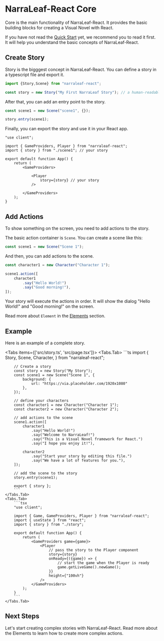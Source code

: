 
# NarraLeaf-React Core

Core is the main functionality of NarraLeaf-React. It provides the basic building blocks for creating a Visual Novel with React.

If you have not read the [Quick Start](/documentation/quick-start) yet, we recommend you to read it first. It will help you understand the basic concepts of NarraLeaf-React.

## Create Story

Story is the bigggest concept in NarraLeaf-React. You can define a story in a typescript file and export it. 

```ts
import {Story,Scene} from "narraleaf-react";

const story = new Story("My First NarraLeaf Story"); // a human-readable name
```

After that, you can add an entry point to the story. 

```ts
const scene1 = new Scene("scene1", {});

story.entry(scene1);
```

Finally, you can export the story and use it in your React app.

```tsx
"use client";

import { GameProviders, Player } from "narraleaf-react";
import { story } from "./scene1"; // your story

export default function App() {
    return (
        <GameProviders>

            <Player 
                story={story} // your story
            />

        </GameProviders>
    );
}
```

## Add Actions

To show something on the screen, you need to add actions to the story. 

The basic action container is `Scene`. You can create a scene like this:

```ts
const scene1 = new Scene("Scene 1");
```

And then, you can add actions to the scene. 

```ts
const character1 = new Character("Character 1");

scene1.action([
    character1
        .say("Hello World!")
        .say("Good morning!"),
]);
```

Your story will execute the actions in order. It will show the dialog "Hello World!" and "Good morning!" on the screen.

Read more about `Element` in the [Elements](/documentation/core/elements) section.

## Example

Here is an example of a complete story.

<Tabs items={['src/story.ts', 'src/page.tsx']}>
    <Tabs.Tab>
        ```ts
        import {
            Story,
            Scene,
            Character,
        } from "narraleaf-react";

        // Create a story
        const story = new Story("My Story");
        const scene1 = new Scene("Scene 1", {
            background: {
                url: "https://via.placeholder.com/1920x1080"
            },
        });

        // define your characters
        const character1 = new Character("Character 1");
        const character2 = new Character("Character 2");

        // add actions to the scene
        scene1.action([
            character1
                .say("Hello World!")
                .say("Welcome to NarraLeaf!")
                .say("This is a Visual Novel framework for React.")
                .say("I hope you enjoy it!"),

            character2
                .say("Start your story by editing this file.")
                .say("We have a lot of features for you."),
        ]);

        // add the scene to the story
        story.entry(scene1);

        export { story };
        ```
    </Tabs.Tab>
    <Tabs.Tab>
        ```tsx
        "use client";

        import { Game, GameProviders, Player } from "narraleaf-react";
        import { useState } from "react";
        import { story } from "./story";

        export default function App() {
            return (
                <GameProviders game={game}>
                    <Player 
                        // pass the story to the Player component
                        story={story} 
                        onReady={({game}) => {
                            // start the game when the Player is ready
                            game.getLiveGame().newGame();
                        }} 
                        height={"100vh"} 
                    />
                </GameProviders>
            );
        }
        ```
    </Tabs.Tab>
</Tabs>

## Next Steps

Let's start creating complex stories with NarraLeaf-React. Read more about the Elements to learn how to create more complex actions.

<Cards num={1}>
    <Cards.Card
        title="Elements"
        description="Learn how to create more complex actions with NarraLeaf-React."
        href="/documentation/core/elements"
        arrow
    />
</Cards>

